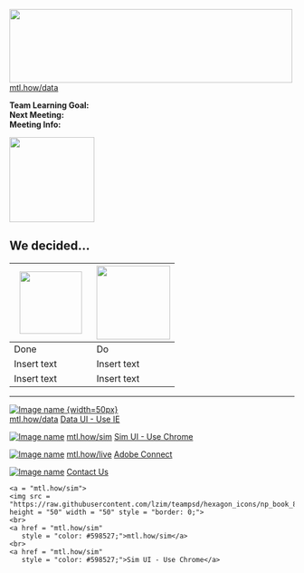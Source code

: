 <!-- MTL Logo, HTML img tag -->
<img src = "https://raw.githubusercontent.com/lzim/teampsd/teampsd_style/mtl_logo/mtl_testdontguess_sm.png"
     height = "130" width = "500">  [mtl.how/data](http://mtl.how/data)


**Team Learning Goal:**  
**Next Meeting:**  
**Meeting Info:**     


<!-- Learning Objectives Icon -->
<img src = "https://raw.githubusercontent.com/lzim/teampsd/hexagon_icons/np_star_778913_003F72.png"
     height = "150" width = "150">  

## We decided... 

<img src = "https://raw.githubusercontent.com/lzim/teampsd/hexagon_icons/np_hexagon-check-mark_309690_003F72.png" height = "110" width = "110"> | <img src = "https://raw.githubusercontent.com/lzim/teampsd/hexagon_icons/np_synchronize_778914_003F72.png" height = "130" width = "130">
--- | ---
Done | Do
Insert text | Insert text 
Insert text | Insert text



***
<!-- Data UI --> 
[![Image name](https://raw.githubusercontent.com/lzim/teampsd/hexagon_icons/np_bar-chart-decline_869492_598527.png)
{width=50px}](http://mtl.how/data)  
[mtl.how/data](http://mtl.how/data)
[Data UI - Use IE](http://mtl.how/data)

<!-- Sim UI -->
[![Image name](https://raw.githubusercontent.com/lzim/teampsd/hexagon_icons/np_line-chart_544281_598527.png)](http://mtl.how/sim) 
[mtl.how/sim](http://mtl.how/sim)
[Sim UI - Use Chrome](http://mtl.how/sim)

<!-- Adobe Connect -->
[![Image name](https://raw.githubusercontent.com/lzim/teampsd/hexagon_icons/np_feedback_546911_598527.png)](http://mtl.how/live) 
[mtl.how/live](http://mtl.how/live)
[Adobe Connect](http://mtl.how/live)

<!-- Contact Us -->
[![Image name](https://raw.githubusercontent.com/lzim/teampsd/teampsd_style/teampsd_logo/va_team_psd_logo_sq_sm.png)](mailto: Stacey.Park2@va.gov) 
[Contact Us](stacey.park2@va.gov)

    <a = "mtl.how/sim">
    <img src = "https://raw.githubusercontent.com/lzim/teampsd/hexagon_icons/np_book_853869_598527.png"
    height = "50" width = "50" style = "border: 0;">
    <br>
    <a href = "mtl.how/sim"
       style = "color: #598527;">mtl.how/sim</a>  
    <br>  
    <a href = "mtl.how/sim"
       style = "color: #598527;">Sim UI - Use Chrome</a>
